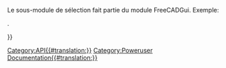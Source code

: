 <languages/>
{{VeryImportantMessage|(octobre 2019) Ne pas éditer cette page. L'information est incomplète et obsolète. Pour la dernière API, voir la [https://www.freecadweb.org/api documentation de l'API générée automatiquement], ou générez la documentation vous-même, voir [[Source documentation/fr|Documentation du code source]].}}

Le sous-module de sélection fait partie du module FreeCADGui. Exemple:
{{Code|code=
import FreeCADGui
sel = FreeCADGui.Selection.getSelection()
}}

{{APIFunction|addSelection|FreeCAD.Objet|Ajoute un objet à la sélection|}} 
{{APIFunction|clearSelection|[chaîne]|Efface la sélection du nom de document donné. Si aucun document n'est donné la sélection complète est effacée|.}} 
{{APIFunction|getSelection|[chaîne]|Renvoie une liste d'objets de documents sélectionnés pour un nom de document donné. Si aucun document n'est donné la sélection complète est retourné|. Une liste d'objets de documents dans l'ordre où ils ont été sélectionnés}}. 
{{APIFunction|getSelectionEx|[chaîne]|Renvoie une liste de Sélection d'Objet pour un nom de document donné. Si aucun document n'est donné la sélection complète est retournée. Utilisé pour sélectionner les sous-objets (ex certaines arêtes d'une face)|. Une liste de Sélection d'Objets dans l'ordre où ils ont été sélectionnés}} 
{{APIFunction|isSelected|FreeCAD.Objet|Vérifie si un objet donné est sélectionné |}} 
{{APIFunction|removeSelection|FreeCAD.Objet|Supprime un objet de la sélection |}}

{{Userdocnavi{{#translation:}}}}
[[Category:API{{#translation:}}]]
[[Category:Poweruser Documentation{{#translation:}}]]
{{clear}}
